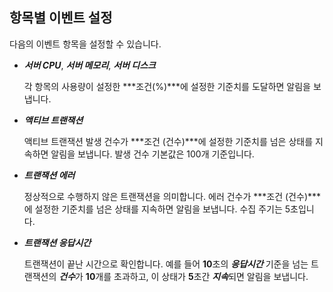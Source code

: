 ## 항목별 이벤트 설정

다음의 이벤트 항목을 설정할 수 있습니다.

* ***서버 CPU***, ***서버 메모리***, ***서버 디스크***

  각 항목의 사용량이 설정한 ***조건(%)***에 설정한 기준치를 도달하면 알림을 보냅니다.

* ***액티브 트랜잭션***

  액티브 트랜잭션 발생 건수가 ***조건 (건수)***에 설정한 기준치를 넘은 상태를 지속하면 알림을 보냅니다. 발생 건수 기본값은 100개 기준입니다.

* ***트랜잭션 에러***

  정상적으로 수행하지 않은 트랜잭션을 의미합니다. 에러 건수가 ***조건 (건수)***에 설정한 기준치를 넘은 상태를 지속하면 알림을 보냅니다. 수집 주기는 5초입니다.

* ***트랜잭션 응답시간***

  트랜잭션이 끝난 시간으로 확인합니다. 예를 들어 **10**초의 ***응답시간*** 기준을 넘는 트랜잭션의 ***건수***가 **10**개를 초과하고, 이 상태가 **5**초간 ***지속***되면 알림을 보냅니다.
